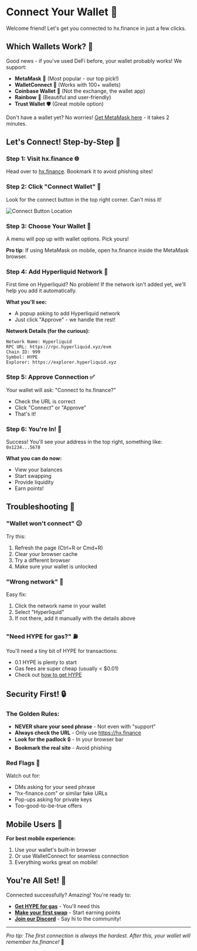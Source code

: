 # Connect Your Wallet 🔗

Welcome friend! Let's get you connected to hx.finance in just a few clicks.

## Which Wallets Work? 🦊

Good news - if you've used DeFi before, your wallet probably works! We support:

- **MetaMask** 🦊 (Most popular - our top pick!)
- **WalletConnect** 🔵 (Works with 100+ wallets)
- **Coinbase Wallet** 💙 (Not the exchange, the wallet app)
- **Rainbow** 🌈 (Beautiful and user-friendly)
- **Trust Wallet** 🛡️ (Great mobile option)

Don't have a wallet yet? No worries! [Get MetaMask here](https://metamask.io) - it takes 2 minutes.

## Let's Connect! Step-by-Step 🚀

### Step 1: Visit hx.finance 🌐

Head over to [hx.finance](https://hx.finance). Bookmark it to avoid phishing sites!

### Step 2: Click "Connect Wallet" 🔌

Look for the connect button in the top right corner. Can't miss it!

![Connect Button Location](/images/connect-button.png)

### Step 3: Choose Your Wallet 💼

A menu will pop up with wallet options. Pick yours!

**Pro tip**: If using MetaMask on mobile, open hx.finance inside the MetaMask browser.

### Step 4: Add Hyperliquid Network 🔧

First time on Hyperliquid? No problem! If the network isn't added yet, we'll help you add it automatically.

**What you'll see:**
- A popup asking to add Hyperliquid network
- Just click "Approve" - we handle the rest!

**Network Details (for the curious):**
```
Network Name: Hyperliquid
RPC URL: https://rpc.hyperliquid.xyz/evm
Chain ID: 999
Symbol: HYPE
Explorer: https://explorer.hyperliquid.xyz
```

### Step 5: Approve Connection ✅

Your wallet will ask: "Connect to hx.finance?"

- Check the URL is correct
- Click "Connect" or "Approve"
- That's it!

### Step 6: You're In! 🎉

Success! You'll see your address in the top right, something like: `0x1234...5678`

**What you can do now:**
- View your balances
- Start swapping
- Provide liquidity
- Earn points!

## Troubleshooting 🔧

### "Wallet won't connect" 😕
Try this:
1. Refresh the page (Ctrl+R or Cmd+R)
2. Clear your browser cache
3. Try a different browser
4. Make sure your wallet is unlocked

### "Wrong network" 🔄
Easy fix:
1. Click the network name in your wallet
2. Select "Hyperliquid"
3. If not there, add it manually with the details above

### "Need HYPE for gas?" ⛽
You'll need a tiny bit of HYPE for transactions:
- 0.1 HYPE is plenty to start
- Gas fees are super cheap (usually < $0.01)
- Check out [how to get HYPE](/getting-started/get-hype)

## Security First! 🔒

### The Golden Rules:
- **NEVER share your seed phrase** - Not even with "support"
- **Always check the URL** - Only use https://hx.finance
- **Look for the padlock** 🔒 - In your browser bar
- **Bookmark the real site** - Avoid phishing

### Red Flags 🚩
Watch out for:
- DMs asking for your seed phrase
- "hx-finance.com" or similar fake URLs
- Pop-ups asking for private keys
- Too-good-to-be-true offers

## Mobile Users 📱

**For best mobile experience:**
1. Use your wallet's built-in browser
2. Or use WalletConnect for seamless connection
3. Everything works great on mobile!

## You're All Set! 🎊

Connected successfully? Amazing! You're ready to:

- **[Get HYPE for gas](/getting-started/get-hype)** - You'll need this
- **[Make your first swap](/getting-started/first-swap)** - Start earning points
- **[Join our Discord](https://discord.gg/hxfinance)** - Say hi to the community!

---

*Pro tip: The first connection is always the hardest. After this, your wallet will remember hx.finance!* 🧠